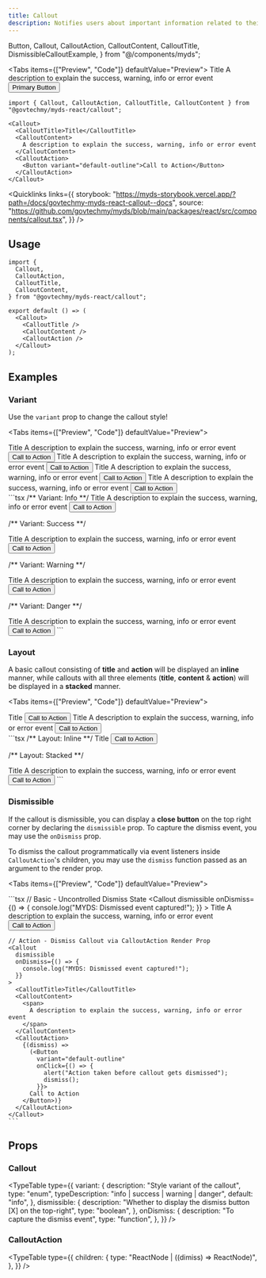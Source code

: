 ```yaml
---
title: Callout
description: Notifies users about important information related to their actions inside a Forms. Callouts can indicate success, warnings, errors, or provide additional information depending on the context inside a form.
---
```


  Button,
  Callout,
  CalloutAction,
  CalloutContent,
  CalloutTitle,
  DismissibleCalloutExample,
} from "@/components/myds";

<Tabs items={["Preview", "Code"]} defaultValue="Preview">
  <Tab value="Preview" className="not-prose">
  <Callout>
      <CalloutTitle>Title</CalloutTitle>
      <CalloutContent>
        <span>A description to explain the success, warning, info or error event</span>
      </CalloutContent>
      <CalloutAction>
        <Button variant="default-outline">Primary Button</Button>
      </CalloutAction>
  </Callout>
  </Tab>
  <Tab value="Code">
  ```tsx 
import { Callout, CalloutAction, CalloutTitle, CalloutContent } from "@govtechmy/myds-react/callout";

<Callout>
    <CalloutTitle>Title</CalloutTitle>
    <CalloutContent>
      A description to explain the success, warning, info or error event
    </CalloutContent>
    <CalloutAction>
      <Button variant="default-outline">Call to Action</Button>
    </CalloutAction>
</Callout>
```
  </Tab>
</Tabs>

<Quicklinks
  links={{
    storybook:
      "https://myds-storybook.vercel.app/?path=/docs/govtechmy-myds-react-callout--docs",
    source:
      "https://github.com/govtechmy/myds/blob/main/packages/react/src/components/callout.tsx",
  }}
/>

## Usage

```tsx copy
import {
  Callout,
  CalloutAction,
  CalloutTitle,
  CalloutContent,
} from "@govtechmy/myds-react/callout";
```

```tsx copy
export default () => (
  <Callout>
    <CalloutTitle />
    <CalloutContent />
    <CalloutAction />
  </Callout>
);
```

## Examples

### Variant

Use the `variant` prop to change the callout style!

<Tabs items={["Preview", "Code"]} defaultValue="Preview">
  <Tab value="Preview">
  <div className="space-y-2 not-prose">
  <Callout>
      <CalloutTitle>Title</CalloutTitle>
      <CalloutContent>
        <span>A description to explain the success, warning, info or error event</span>
      </CalloutContent>
      <CalloutAction>
        <Button variant="default-outline">Call to Action</Button>
      </CalloutAction>
  </Callout>
  <Callout variant="success">
    <CalloutTitle>Title</CalloutTitle>
    <CalloutContent>
      <span>A description to explain the success, warning, info or error event</span>
    </CalloutContent>
    <CalloutAction>
      <Button variant="default-outline">Call to Action</Button>
    </CalloutAction>
  </Callout>
  <Callout variant="warning">
    <CalloutTitle>Title</CalloutTitle>
    <CalloutContent>
      <span>A description to explain the success, warning, info or error event</span>
    </CalloutContent>
    <CalloutAction>
      <Button variant="default-outline">Call to Action</Button>
    </CalloutAction>
  </Callout>
  <Callout variant="danger">
    <CalloutTitle>Title</CalloutTitle>
    <CalloutContent>
      <span>A description to explain the success, warning, info or error event</span>
    </CalloutContent>
    <CalloutAction>
      <Button variant="default-outline">Call to Action</Button>
    </CalloutAction>
  </Callout>
  </div>
  </Tab>
  <Tab value="Code">
```tsx 
/** Variant: Info **/

<Callout variant="info">
  <CalloutTitle>Title</CalloutTitle>
  <CalloutContent>
    A description to explain the success, warning, info or error event
  </CalloutContent>
  <CalloutAction>
    <Button variant="default-outline">Call to Action</Button>
  </CalloutAction>
</Callout>

/** Variant: Success **/

<Callout variant="success">
  <CalloutTitle>Title</CalloutTitle>
  <CalloutContent>
    A description to explain the success, warning, info or error event
  </CalloutContent>
  <CalloutAction>
    <Button variant="default-outline">Call to Action</Button>
  </CalloutAction>
</Callout>

/** Variant: Warning **/

<Callout variant="warning">
  <CalloutTitle>Title</CalloutTitle>
  <CalloutContent>
    A description to explain the success, warning, info or error event
  </CalloutContent>
  <CalloutAction>
    <Button variant="default-outline">Call to Action</Button>
  </CalloutAction>
</Callout>

/** Variant: Danger **/

<Callout variant="danger">
  <CalloutTitle>Title</CalloutTitle>
  <CalloutContent>
    A description to explain the success, warning, info or error event
  </CalloutContent>
  <CalloutAction>
    <Button variant="default-outline">Call to Action</Button>
  </CalloutAction>
</Callout>
```
  </Tab>
</Tabs>

### Layout

A basic callout consisting of **title** and **action** will be displayed an **inline** manner,
while callouts with all three elements (**title**, **content** & **action**) will be displayed in a **stacked** manner.

<Tabs items={["Preview", "Code"]} defaultValue="Preview">
  <Tab value="Preview">
  <div className="space-y-2 not-prose">
  <Callout>
      <CalloutTitle>Title</CalloutTitle>
      <CalloutAction>
        <Button variant="default-outline">Call to Action</Button>
      </CalloutAction>
  </Callout>
  <Callout>
    <CalloutTitle>Title</CalloutTitle>
    <CalloutContent>
      <span>A description to explain the success, warning, info or error event</span>
    </CalloutContent>
    <CalloutAction>
      <Button variant="default-outline">Call to Action</Button>
    </CalloutAction>
  </Callout>
  </div>
  </Tab>
  <Tab value="Code">
```tsx 
/** Layout: Inline **/

<Callout variant="info">
  <CalloutTitle>Title</CalloutTitle>
  <CalloutAction>
    <Button variant="default-outline">Call to Action</Button>
  </CalloutAction>
</Callout>

/** Layout: Stacked **/

<Callout variant="success">
  <CalloutTitle>Title</CalloutTitle>
  <CalloutContent>
    A description to explain the success, warning, info or error event
  </CalloutContent>
  <CalloutAction>
    <Button variant="default-outline">Call to Action</Button>
  </CalloutAction>
</Callout>
```
  </Tab>
</Tabs>

### Dismissible

If the callout is dismissible, you can display a **close button** on the top right corner by declaring the `dismissible` prop.
To capture the dismiss event, you may use the `onDismiss` prop.

To dismiss the callout programmatically via event listeners inside `CalloutAction`'s children, you may use the `dismiss` function passed as an argument to the render prop.

<Tabs items={["Preview", "Code"]} defaultValue="Preview">
  <Tab value="Preview">
    <div className="not-prose space-y-2">
      <DismissibleCalloutExample
        type="basic"
        title="Basic - Uncontrolled Dismiss State"
        description="You may capture the dismiss event using the onDismiss prop. Check the console for the dismiss event."
      />
      <DismissibleCalloutExample
        type="action"
        title="Action - Dismiss Callout via CalloutAction Render Prop"
        description="You can invoke the dismiss event programmatically via event listeners inside CalloutAction's children"
      />
    </div>
  </Tab>
  <Tab value="Code">
    ```tsx
    // Basic - Uncontrolled Dismiss State
    <Callout
      dismissible
      onDismiss={() => {
        console.log("MYDS: Dismissed event captured!");
      }}
    >
      <CalloutTitle>Title</CalloutTitle>
      <CalloutContent>
        <span>
          A description to explain the success, warning, info or error event
        </span>
      </CalloutContent>
      <CalloutAction>
        <Button variant="default-outline">Call to Action</Button>
      </CalloutAction>
    </Callout>

    // Action - Dismiss Callout via CalloutAction Render Prop
    <Callout
      dismissible
      onDismiss={() => {
        console.log("MYDS: Dismissed event captured!");
      }}
    >
      <CalloutTitle>Title</CalloutTitle>
      <CalloutContent>
        <span>
          A description to explain the success, warning, info or error event
        </span>
      </CalloutContent>
      <CalloutAction>
        {(dismiss) =>
          (<Button
            variant="default-outline"
            onClick={() => {
              alert("Action taken before callout gets dismissed");
              dismiss();
            }}>
          Call to Action
        </Button>)}
      </CalloutAction>
    </Callout>
    ```

  </Tab>
</Tabs>

## Props

### Callout

<TypeTable
  type={{
    variant: {
      description: "Style variant of the callout",
      type: "enum",
      typeDescription: "info | success | warning | danger",
      default: "info",
    },
    dismissible: {
      description: "Whether to display the dismiss button [X] on the top-right",
      type: "boolean",
    },
    onDismiss: {
      description: "To capture the dismiss event",
      type: "function",
    },
  }}
/>

### CalloutAction

<TypeTable
  type={{
    children: {
      type: "ReactNode | ((dimiss) => ReactNode)",
    },
  }}
/>
